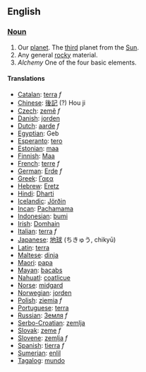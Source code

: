 ==English==
===[[Noun]]===

#Our [[planet]].  The [[third]] planet from the [[Sun]].
#Any general [[rock]]y material.
#''Alchemy'' One of the four basic elements.

====Translations====
*[[Catalan]]: [[terra]] ''f''
*[[Chinese]]: [[後記]] (?) Hou ji
*[[Czech]]: [[země]] ''f''
*[[Danish]]: [[jorden]]
*[[Dutch]]: [[aarde]] ''f''
*[[Egyptian]]: Geb
*[[Esperanto]]: [[tero]]
*[[Estonian]]: [[maa]]
*[[Finnish]]: [[Maa]]
*[[French]]: [[terre]] ''f''
*[[German]]: [[Erde]] ''f''
*[[Greek]]: [[Γαεα]]
*[[Hebrew]]: [[Eretz]]
*[[Hindi]]: [[Dharti]]
*[[Icelandic]]: [[Jörðin]]
*[[Incan]]: [[Pachamama]]
*[[Indonesian]]: [[bumi]]
*[[Irish]]: [[Domhain]]
*[[Italian]]: [[terra]] ''f''
*[[Japanese]]: [[地球]] (ちきゅう, chikyū)
*[[Latin]]: [[terra]]
*[[Maltese]]: [[dinja]]
*[[Maori]]: [[papa]]
*[[Mayan]]: [[bacabs]]
*[[Nahuatl]]: [[coatlicue]]
*[[Norse]]: [[midgard]]
*[[Norwegian]]: [[jorden]]
*[[Polish]]: [[ziemia]] ''f''
*[[Portuguese]]: [[terra]]
*[[Russian]]: [[Земля]] ''f''
*[[Serbo-Croatian]]: [[zemlja]]
*[[Slovak]]: [[zeme]] ''f''
*[[Slovene]]: [[zemlja]] ''f''
*[[Spanish]]: [[tierra]] ''f''
*[[Sumerian]]: [[enlil]]
*[[Tagalog]]: [[mundo]]